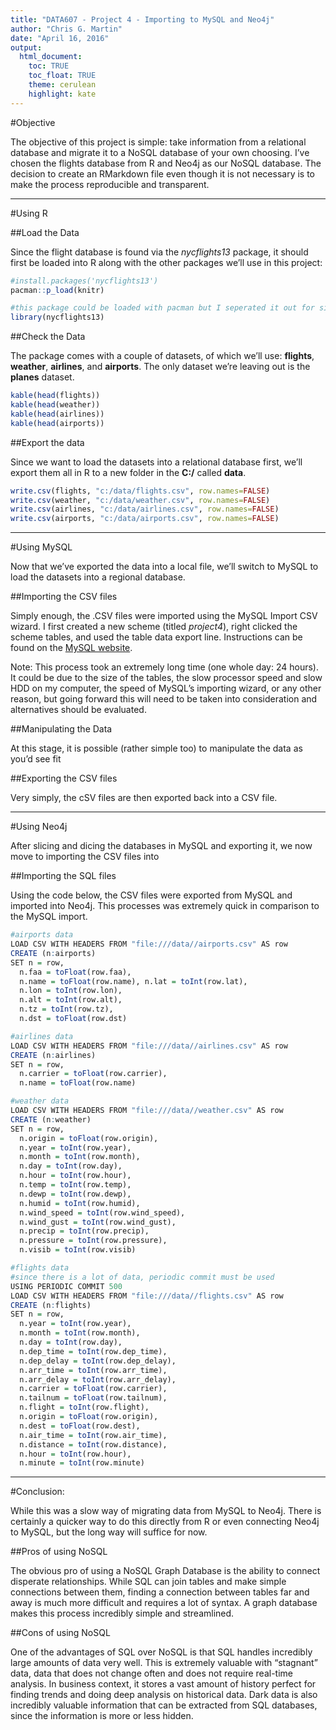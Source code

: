 ```yaml
---
title: "DATA607 - Project 4 - Importing to MySQL and Neo4j"
author: "Chris G. Martin"
date: "April 16, 2016"
output:
  html_document:
    toc: TRUE
    toc_float: TRUE
    theme: cerulean
    highlight: kate
---
```


#Objective

The objective of this project is simple: take information from a relational database and migrate it to a NoSQL database of your own choosing. I've chosen the flights database from R and Neo4j as our NoSQL database. The decision to create an RMarkdown file even though it is not necessary is to make the process reproducible and transparent.

***

#Using R

##Load the Data

Since the flight database is found via the *nycflights13* package, it should first be loaded into R along with the other packages we'll use in this project:

```r
#install.packages('nycflights13')
pacman::p_load(knitr)

#this package could be loaded with pacman but I seperated it out for simplicity:
library(nycflights13)
```

##Check the Data

The package comes with a couple of datasets, of which we'll use: **flights**, **weather**, **airlines**, and **airports**. The only dataset we're leaving out is the **planes** dataset.

```r
kable(head(flights))
kable(head(weather))
kable(head(airlines))
kable(head(airports))
```

##Export the data

Since we want to load the datasets into a relational database first, we'll export them all in R to a new folder in the **C:/** called **data**.

```r
write.csv(flights, "c:/data/flights.csv", row.names=FALSE)
write.csv(weather, "c:/data/weather.csv", row.names=FALSE)
write.csv(airlines, "c:/data/airlines.csv", row.names=FALSE)
write.csv(airports, "c:/data/airports.csv", row.names=FALSE)

```

***

#Using MySQL

Now that we've exported the data into a local file, we'll switch to MySQL to load the datasets into a regional database.

##Importing the CSV files

Simply enough, the .CSV files were imported using the MySQL Import CSV wizard. I first created a new scheme (titled *project4*), right clicked the scheme tables, and used the table data export line. Instructions can be found on the [MySQL website](https://dev.mysql.com/doc/workbench/en/wb-admin-export-import-table.html).

Note: This process took an extremely long time (one whole day: 24 hours). It could be due to the size of the tables, the slow processor speed and slow HDD on my computer, the speed of MySQL's importing wizard, or any other reason, but going forward this will need to be taken into consideration and alternatives should be evaluated.

##Manipulating the Data

At this stage, it is possible (rather simple too) to manipulate the data as you'd see fit

##Exporting the CSV files

Very simply, the cSV files are then exported back into a CSV file.

***

#Using Neo4j

After slicing and dicing the databases in MySQL and exporting it, we now move to importing the CSV files into 

##Importing the SQL files

Using the code below, the CSV files were exported from MySQL and imported into Neo4j. This processes was extremely quick in comparison to the MySQL import.

```r
#airports data
LOAD CSV WITH HEADERS FROM "file:///data//airports.csv" AS row
CREATE (n:airports)
SET n = row,
  n.faa = toFloat(row.faa),
  n.name = toFloat(row.name), n.lat = toInt(row.lat),
  n.lon = toInt(row.lon),
  n.alt = toInt(row.alt),
  n.tz = toInt(row.tz),
  n.dst = toFloat(row.dst)

#airlines data
LOAD CSV WITH HEADERS FROM "file:///data//airlines.csv" AS row
CREATE (n:airlines)
SET n = row,
  n.carrier = toFloat(row.carrier),
  n.name = toFloat(row.name)

#weather data
LOAD CSV WITH HEADERS FROM "file:///data//weather.csv" AS row
CREATE (n:weather)
SET n = row,
  n.origin = toFloat(row.origin),
  n.year = toInt(row.year),
  n.month = toInt(row.month),
  n.day = toInt(row.day),
  n.hour = toInt(row.hour),
  n.temp = toInt(row.temp),
  n.dewp = toInt(row.dewp),
  n.humid = toInt(row.humid), 
  n.wind_speed = toInt(row.wind_speed),
  n.wind_gust = toInt(row.wind_gust),
  n.precip = toInt(row.precip),
  n.pressure = toInt(row.pressure),
  n.visib = toInt(row.visib)

#flights data
#since there is a lot of data, periodic commit must be used
USING PERIODIC COMMIT 500
LOAD CSV WITH HEADERS FROM "file:///data//flights.csv" AS row
CREATE (n:flights)
SET n = row,
  n.year = toInt(row.year),
  n.month = toInt(row.month),
  n.day = toInt(row.day),
  n.dep_time = toInt(row.dep_time),
  n.dep_delay = toInt(row.dep_delay),
  n.arr_time = toInt(row.arr_time),
  n.arr_delay = toInt(row.arr_delay), 
  n.carrier = toFloat(row.carrier),
  n.tailnum = toFloat(row.tailnum),
  n.flight = toInt(row.flight),
  n.origin = toFloat(row.origin),
  n.dest = toFloat(row.dest),
  n.air_time = toInt(row.air_time),
  n.distance = toInt(row.distance),
  n.hour = toInt(row.hour),
  n.minute = toInt(row.minute)
```

***

#Conclusion:

While this was a slow way of migrating data from MySQL to Neo4j. There is certainly a quicker way to do this directly from R or even connecting Neo4j to MySQL, but the long way will suffice for now.

##Pros of using NoSQL

The obvious pro of using a NoSQL Graph Database is the ability to connect disperate relationships. While SQL can join tables and make simple connections between them, finding a connection between tables far and away is much more difficult and requires a lot of syntax. A graph database makes this process incredibly simple and streamlined.


##Cons of using NoSQL

One of the advantages of SQL over NoSQL is that SQL handles incredibly large amounts of data very well. This is extremely valuable with "stagnant" data, data that does not change often and does not require real-time analysis. In business context, it stores a vast amount of history perfect for finding trends and doing deep analysis on historical data. Dark data is also incredibly valuable information that can be extracted from SQL databases, since the information is more or less hidden.


